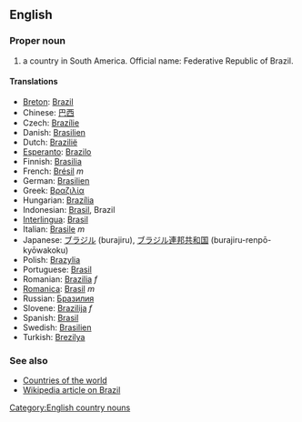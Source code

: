 ==English==

===Proper noun===

# a country in South America. Official name: Federative Republic of Brazil.

====Translations====

*[[Breton]]: [[Brazil]]
*Chinese: [[巴西]]
*Czech: [[Brazílie]]
*Danish: [[Brasilien]]
*Dutch: [[Brazilië]]
*[[Esperanto]]: [[Brazilo]]
*Finnish: [[Brasilia]]
*French: [[Brésil]] ''m''
*German: [[Brasilien]]
*Greek: [[Βραζιλία]]
*Hungarian: [[Brazília]]
*Indonesian: [[Brasil]], Brazil
*[[Interlingua]]: [[Brasil]]
*Italian: [[Brasile]] ''m''
*Japanese: [[ブラジル]] (burajiru), [[ブラジル]][[連邦]][[共和国]] (burajiru-renpō-kyōwakoku)
*Polish: [[Brazylia]]
*Portuguese: [[Brasil]]
*Romanian: [[Brazilia]] ''f''
*[[Romanica]]: [[Brasil]] ''m''
*Russian: [[Бразилия]]
*Slovene: [[Brazilija]] ''f''
*Spanish: [[Brasil]]
*Swedish: [[Brasilien]]
*Turkish: [[Brezilya]]

===See also===
*[[Countries of the world]]
*[[en:Brazil|Wikipedia article on Brazil]]

[[Category:English country nouns]]